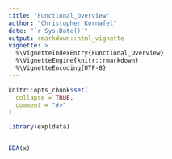 ```yaml
---
title: "Functional_Overview"
author: "Christopher Kornafel"
date: "`r Sys.Date()`"
output: rmarkdown::html_vignette
vignette: >
  %\VignetteIndexEntry{Functional_Overview}
  %\VignetteEngine{knitr::rmarkdown}
  %\VignetteEncoding{UTF-8}
---
```


```r
knitr::opts_chunk$set(
  collapse = TRUE,
  comment = "#>"
)
```

```r
library(expldata)
```

```r

```

```r
EDA(x)
```



